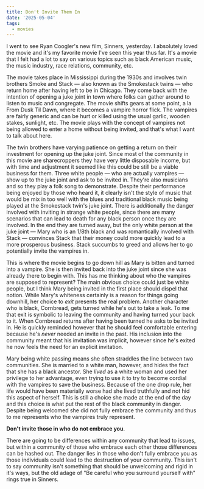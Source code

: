 ```yaml
---
title: Don't Invite Them In
date: '2025-05-04'
tags:
  - movies
---
```


I went to see Ryan Coogler's new film, Sinners, yesterday. I absolutely loved the movie and it's my favorite movie I've seen this year thus far. It's a movie that I felt had a lot to say on various topics such as black American music, the music industry, race relations, community, etc. 

The movie takes place in Mississippi during the 1930s and involves twin brothers Smoke and Stack —  also known as the Smokestack twins — who return home after having left to be in Chicago. They come back with the intention of opening a juke joint in town where folks can gather around to listen to music and congregate. The movie shifts gears at some point, a la From Dusk Til Dawn, where it becomes a vampire horror flick. The vampires are fairly generic and can be hurt or killed using the usual garlic, wooden stakes, sunlight, etc. The movie plays with the concept of vampires not being allowed to enter a home without being invited, and that's what I want to talk about here.

The twin brothers have varying patience on getting a return on their investment for opening up the juke joint. Since most of the community in this movie are sharecroppers they have very little disposable income, but with time and adjustment it seemed like this could be still be a viable business for them. Three white people — who are actually vampires — show up to the juke joint and ask to be invited in. They're also musicians and so they play a folk song to demonstrate. Despite their performance being enjoyed by those who heard it, it clearly isn't the style of music that would be mix in too well with the blues and traditional black music being played at the Smokestack twin's juke joint. There is additionally the danger involved with inviting in strange white people, since there are many scenarios that can lead to death for any black person once they are involved. In the end they are turned away, but the only white person at the juke joint — Mary who is an 1/8th black and was romantically involved with Stack — convinces Stack that their money could more quickly lead to a more prosperous business. Stack succumbs to greed and allows her to go potentially invite the vampires in.

This is where the movie begins to go down hill as Mary is bitten and turned into a vampire. She is then invited back into the juke joint since she was already there to begin with. This has me thinking about who the vampires are supposed to represent? The main obvious choice could just be white people, but I think Mary being invited in the first place should dispel that notion. While Mary's whiteness certainly is a reason for things going downhill, her choice to *exit* presents the real problem. Another character who is black, Cornbread, gets turned while he's out to take a leak. To me that exit is symbolic to leaving the community and having turned your back to it. When Cornbread returns after having been turned he asks to be invited in. He is quickly reminded however that he should feel comfortable entering because he's *never* needed an invite in the past. His inclusion into the community meant that his invitation was implicit, however since he's exited he now feels the need for an explicit invitation.

Mary being white passing means she often straddles the line between two communities. She is married to a white man, however, and hides the fact that she has a black ancestor. She *lived* as a white woman and used her privilege to her advantage, even trying to use it to try to become cordial with the vampires to save the business. Because of the one drop rule, her life would have been materially worse had she lived truthfully and not hid this aspect of herself. This is still a choice she made at the end of the day and this choice is what put the rest of the black community in danger. Despite being welcomed she did not fully embrace the community and thus to me represents who the vampires truly represent. 

**Don't invite those in who do not embrace you**. 

There are going to be differences within any community that lead to issues, but within a community of those who embrace each other those differences can be hashed out. The danger lies in those who don't fully embrace you as those individuals could lead to the destruction of your community. This isn't to say community isn't something that should be unwelcoming and rigid in it's ways, but the old adage of "Be careful who you surround yourself with" rings true in Sinners. 